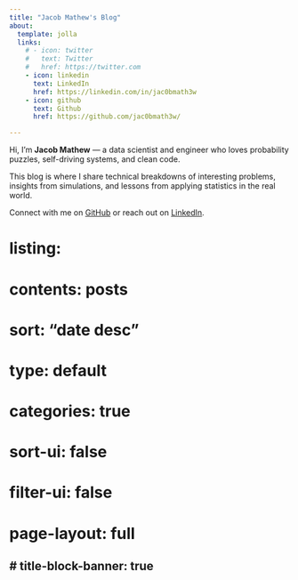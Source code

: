 ```yaml
---
title: "Jacob Mathew's Blog"
about:
  template: jolla
  links:
    # - icon: twitter
    #   text: Twitter
    #   href: https://twitter.com
    - icon: linkedin
      text: LinkedIn
      href: https://linkedin.com/in/jac0bmath3w
    - icon: github
      text: Github
      href: https://github.com/jac0bmath3w/

---
```


Hi, I’m **Jacob Mathew** — a data scientist and engineer who loves probability puzzles, self-driving systems, and clean code.

This blog is where I share technical breakdowns of interesting problems, insights from simulations, and lessons from applying statistics in the real world.

Connect with me on [GitHub](https://github.com/jac0bmath3w) or reach out on [LinkedIn](https://linkedin.com/in/jac0bmath3w).	

# listing:
#   contents: posts
#   sort: "date desc"
#   type: default
#   categories: true
#   sort-ui: false
#   filter-ui: false
# page-layout: full
# title-block-banner: true
---



